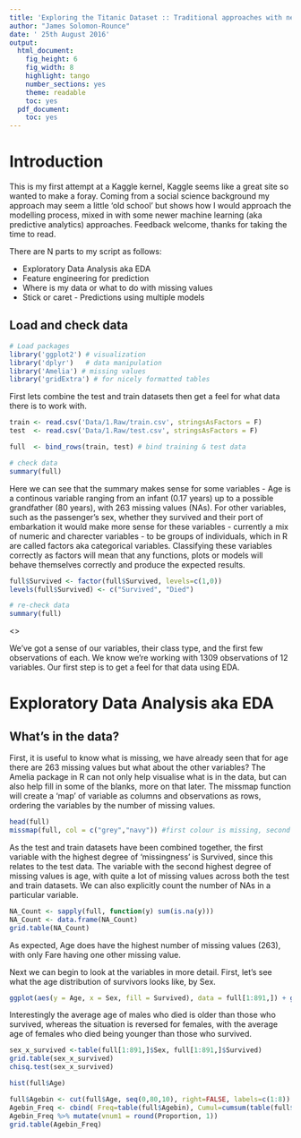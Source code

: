 ```yaml
---
title: 'Exploring the Titanic Dataset :: Traditional approaches with new tools'
author: "James Solomon-Rounce"
date: ' 25th August 2016'
output:
  html_document:
    fig_height: 6
    fig_width: 8
    highlight: tango
    number_sections: yes
    theme: readable
    toc: yes
  pdf_document:
    toc: yes
---
```


# Introduction

This is my first attempt at a Kaggle kernel, Kaggle seems like a great site so wanted to make a foray.  Coming from a social science background my approach may seem a little 'old school' but shows how I would approach the modelling process, mixed in with some newer machine learning (aka predictive analytics) approaches.  Feedback welcome, thanks for taking the time to read.  

There are N parts to my script as follows:

* Exploratory Data Analysis aka EDA
* Feature engineering for prediction
* Where is my data or what to do with missing values
* Stick or caret - Predictions using multiple models 

## Load and check data

```r
# Load packages
library('ggplot2') # visualization
library('dplyr')   # data manipulation
library('Amelia') # missing values
library('gridExtra') # for nicely formatted tables
```

First lets combine the test and train datasets then get a feel for what data there is to work with.

```r
train <- read.csv('Data/1.Raw/train.csv', stringsAsFactors = F)
test  <- read.csv('Data/1.Raw/test.csv', stringsAsFactors = F)

full  <- bind_rows(train, test) # bind training & test data

# check data
summary(full)
```

Here we can see that the summary makes sense for some variables - Age is a continous variable ranging from an infant (0.17 years) up to a possible grandfather (80 years), with 263 missing values (NAs). For other variables, such as the passenger's sex, whether they survived and their port of embarkation it would make more sense for these variables - currently a mix of numeric and charecter variables - to be groups of individuals, which in R are called factors aka categorical variables.  Classifying these variables correctly as factors will mean that any functions, plots or models will behave themselves correctly and produce the expected results.

```r
full$Survived <- factor(full$Survived, levels=c(1,0))
levels(full$Survived) <- c("Survived", "Died")

# re-check data
summary(full)
```


<<Discuss family make up>>

We've got a sense of our variables, their class type, and the first few observations of each. We know we're working with 1309 observations of 12 variables. Our first step is to get a feel for that data using EDA.

# Exploratory Data Analysis aka EDA
## What's in the data?

First, it is useful to know what is missing, we have already seen that for age there are 263 missing values but what about the other variables?  The Amelia package in R can not only help visualise what is in the data, but can also help fill in some of the blanks, more on that later.  The missmap function will create a 'map' of variable as columns and observations as rows, ordering the variables by the number of missing values.

```r
head(full)
missmap(full, col = c("grey","navy")) #first colour is missing, second is observed
```

As the test and train datasets have been combined together, the first variable with the highest degree of 'missingness' is Survived, since this relates to the test data.  The variable with the second highest degree of missing values is age, with quite a lot of missing values across both the test and train datasets. We can also explicitly count the number of NAs in a particular variable.

```r
NA_Count <- sapply(full, function(y) sum(is.na(y)))
NA_Count <- data.frame(NA_Count)
grid.table(NA_Count)
```

As expected, Age does have the highest number of missing values (263), with only Fare having one other missing value.

Next we can begin to look at the variables in more detail.  First, let's see what the age distribution of survivors looks like, by Sex.

```r
ggplot(aes(y = Age, x = Sex, fill = Survived), data = full[1:891,]) + geom_boxplot() # we exclude the test data
```

Interestingly the average age of males who died is older than those who survived, whereas the situation is reversed for females, with the average age of females who died being younger than those who survived.

```r
sex_x_survived <-table(full[1:891,]$Sex, full[1:891,]$Survived)
grid.table(sex_x_survived)
chisq.test(sex_x_survived)
```

```r
hist(full$Age)
```

```r
full$Agebin <- cut(full$Age, seq(0,80,10), right=FALSE, labels=c(1:8)) # cuts age from 0 to 80 in groups/age bands of 10
Agebin_Freq <- cbind( Freq=table(full$Agebin), Cumul=cumsum(table(full$Agebin)), Proportion=prop.table(table(full$Agebin)))
Agebin_Freq %>% mutate(vnum1 = round(Proportion, 1))
grid.table(Agebin_Freq)
```


